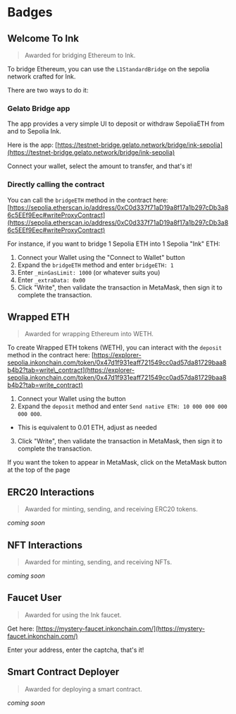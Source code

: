 # Badges

## Welcome To Ink

> Awarded for bridging Ethereum to Ink.

To bridge Ethereum, you can use the `L1StandardBridge` on the sepolia network crafted for Ink.

There are two ways to do it:

### Gelato Bridge app

The app provides a very simple UI to deposit or withdraw SepoliaETH from and to Sepolia Ink.

Here is the app: [https://testnet-bridge.gelato.network/bridge/ink-sepolia](https://testnet-bridge.gelato.network/bridge/ink-sepolia)

Connect your wallet, select the amount to transfer, and that's it!

### Directly calling the contract

You can call the `bridgeETH` method in the contract here: [https://sepolia.etherscan.io/address/0xC0d337f71aD19a8f17a1b297cDb3a86c5EEf9Eec#writeProxyContract](https://sepolia.etherscan.io/address/0xC0d337f71aD19a8f17a1b297cDb3a86c5EEf9Eec#writeProxyContract)

For instance, if you want to bridge 1 Sepolia ETH into 1 Sepolia "Ink" ETH:

1. Connect your Wallet using the "Connect to Wallet" button
2. Expand the `bridgeETH` method and enter `bridgeETH: 1`
3. Enter `_minGasLimit: 1000` (or whatever suits you)
4. Enter `_extraData: 0x00`
5. Click "Write", then validate the transaction in MetaMask, then sign it to complete the transaction.

## Wrapped ETH

> Awarded for wrapping Ethereum into WETH.

To create Wrapped ETH tokens (WETH), you can interact with the `deposit` method in the contract here: [https://explorer-sepolia.inkonchain.com/token/0x47d1f931eaff721549cc0ad57da81729baa8b4b2?tab=write\_contract](https://explorer-sepolia.inkonchain.com/token/0x47d1f931eaff721549cc0ad57da81729baa8b4b2?tab=write_contract)

1. Connect your Wallet using the button
2. Expand the `deposit` method and enter `Send native ETH: 10 000 000 000 000 000`.

* This is equivalent to 0.01 ETH, adjust as needed

3. Click "Write", then validate the transaction in MetaMask, then sign it to complete the transaction.

If you want the token to appear in MetaMask, click on the MetaMask button at the top of the page

## ERC20 Interactions

> Awarded for minting, sending, and receiving ERC20 tokens.

*coming soon*

## NFT Interactions

> Awarded for minting, sending, and receiving NFTs.

*coming soon*

## Faucet User

> Awarded for using the Ink faucet.

Get here: [https://mystery-faucet.inkonchain.com/](https://mystery-faucet.inkonchain.com/)

Enter your address, enter the captcha, that's it!

## Smart Contract Deployer

> Awarded for deploying a smart contract.

*coming soon*
